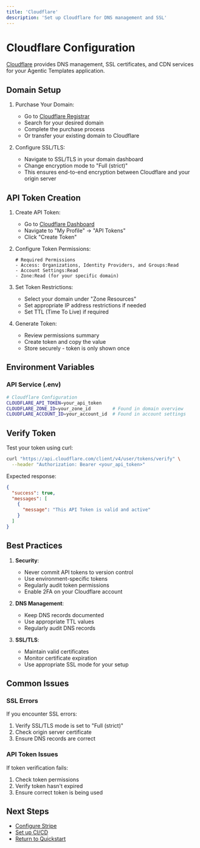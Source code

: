 ```yaml
---
title: 'Cloudflare'
description: 'Set up Cloudflare for DNS management and SSL'
---
```


# Cloudflare Configuration

[Cloudflare](https://cloudflare.com) provides DNS management, SSL certificates, and CDN services for your Agentic Templates application.

## Domain Setup

1. Purchase Your Domain:
   - Go to [Cloudflare Registrar](https://www.cloudflare.com/products/registrar/)
   - Search for your desired domain
   - Complete the purchase process
   - Or transfer your existing domain to Cloudflare

2. Configure SSL/TLS:
   - Navigate to SSL/TLS in your domain dashboard
   - Change encryption mode to "Full (strict)"
   - This ensures end-to-end encryption between Cloudflare and your origin server

## API Token Creation

1. Create API Token:
   - Go to [Cloudflare Dashboard](https://dash.cloudflare.com)
   - Navigate to "My Profile" → "API Tokens"
   - Click "Create Token"

2. Configure Token Permissions:
   ```text
   # Required Permissions
   - Access: Organizations, Identity Providers, and Groups:Read
   - Account Settings:Read
   - Zone:Read (for your specific domain)
   ```

3. Set Token Restrictions:
   - Select your domain under "Zone Resources"
   - Set appropriate IP address restrictions if needed
   - Set TTL (Time To Live) if required

4. Generate Token:
   - Review permissions summary
   - Create token and copy the value
   - Store securely - token is only shown once

## Environment Variables

### API Service (.env)
```bash
# Cloudflare Configuration
CLOUDFLARE_API_TOKEN=your_api_token
CLOUDFLARE_ZONE_ID=your_zone_id        # Found in domain overview
CLOUDFLARE_ACCOUNT_ID=your_account_id  # Found in account settings
```

## Verify Token

Test your token using curl:
```bash
curl "https://api.cloudflare.com/client/v4/user/tokens/verify" \
  --header "Authorization: Bearer <your_api_token>"
```

Expected response:
```json
{
  "success": true,
  "messages": [
    {
      "message": "This API Token is valid and active"
    }
  ]
}
```

## Best Practices

1. **Security**:
   - Never commit API tokens to version control
   - Use environment-specific tokens
   - Regularly audit token permissions
   - Enable 2FA on your Cloudflare account

2. **DNS Management**:
   - Keep DNS records documented
   - Use appropriate TTL values
   - Regularly audit DNS records

3. **SSL/TLS**:
   - Maintain valid certificates
   - Monitor certificate expiration
   - Use appropriate SSL mode for your setup

## Common Issues

### SSL Errors
If you encounter SSL errors:
1. Verify SSL/TLS mode is set to "Full (strict)"
2. Check origin server certificate
3. Ensure DNS records are correct

### API Token Issues
If token verification fails:
1. Check token permissions
2. Verify token hasn't expired
3. Ensure correct token is being used

## Next Steps

- [Configure Stripe](/essentials/configuration/stripe)
- [Set up CI/CD](/essentials/deployment)
- [Return to Quickstart](/quickstart) 